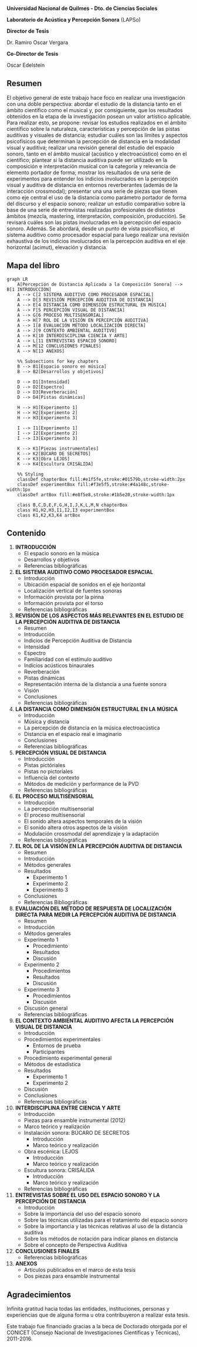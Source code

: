 # <br> {.unnumbered}


**Universidad Nacional de Quilmes - Dto. de Ciencias Sociales** 

**Laboratorio de Acústica y Percepción Sonora** (LAPSo) 

**Director de Tesis**

Dr. Ramiro Oscar Vergara

**Co-Director de Tesis**

Oscar Edelstein


## Resumen

El objetivo general de este trabajo hace foco en realizar una investigación con una doble perspectiva: abordar el estudio de la distancia tanto en el ámbito científico como el musical y, por consiguiente, que los resultados obtenidos en la etapa de la investigación posean un valor artístico aplicable. Para realizar esto, se propone: revisar los estudios realizados en el ámbito científico sobre la naturaleza, características y percepción de las pistas auditivas y visuales de distancia; estudiar cuáles son las límites y aspectos psicofísicos que determinan la percepción de distancia en la modalidad visual y auditiva; realizar una revisión general del estudio del espacio sonoro, tanto en el ámbito musical (acústico y electroacústico) como en el científico; plantear si la distancia auditiva puede ser utilizado en la composición e interpretación musical con la categoría y relevancia de elemento portador de forma; mostrar los resultados de una serie de experimentos para entender los indicios involucrados en la percepción visual y auditiva de distancia en entornos reverberantes (además de la interacción crossmodal); presentar una una serie de piezas que tienen como eje central el uso de la distancia como parámetro portador de forma del discurso y el espacio sonoro; realizar un estudio comparativo sobre la base de una serie de entrevistas realizadas profesionales de distintos ámbitos (mezcla, mastering, interpretación, composición, producción). Se revisará cuáles son las pistas involucradas en la percepción del espacio sonoro. Además. Se abordará, desde un punto de vista psicofísico, el sistema auditivo como procesador espacial para luego realizar una revisión exhaustiva de los indicios involucrados en la percepción auditiva en el eje horizontal (acimut), elevación y distancia.

## Mapa del libro
```mermaid
graph LR
    A[Percepción de Distancia Aplicada a la Composición Sonora] --> B[1 INTRODUCCIÓN]
    A --> C[2 SISTEMA AUDITIVO COMO PROCESADOR ESPACIAL]
    A --> D[3 REVISIÓN PERCEPCIÓN AUDITIVA DE DISTANCIA]
    A --> E[4 DISTANCIA COMO DIMENSIÓN ESTRUCTURAL EN MÚSICA]
    A --> F[5 PERCEPCIÓN VISUAL DE DISTANCIA]
    A --> G[6 PROCESO MULTISENSORIAL]
    A --> H[7 ROL DE LA VISIÓN EN PERCEPCIÓN AUDITIVA]
    A --> I[8 EVALUACIÓN MÉTODO LOCALIZACIÓN DIRECTA]
    A --> J[9 CONTEXTO AMBIENTAL AUDITIVO]
    A --> K[10 INTERDISCIPLINA CIENCIA Y ARTE]
    A --> L[11 ENTREVISTAS ESPACIO SONORO]
    A --> M[12 CONCLUSIONES FINALES]
    A --> N[13 ANEXOS]

    %% Subsections for key chapters
    B --> B1[Espacio sonoro en música]
    B --> B2[Desarrollos y objetivos]
    
    D --> D1[Intensidad]
    D --> D2[Espectro]
    D --> D3[Reverberación]
    D --> D4[Pistas dinámicas]
    
    H --> H1[Experimento 1]
    H --> H2[Experimento 2]
    H --> H3[Experimento 3]
    
    I --> I1[Experimento 1]
    I --> I2[Experimento 2]
    I --> I3[Experimento 3]
    
    K --> K1[Piezas instrumentales]
    K --> K2[BÚCARO DE SECRETOS]
    K --> K3[Obra LEJOS]
    K --> K4[Escultura CRISÁLIDA]

    %% Styling
    classDef chapterBox fill:#e1f5fe,stroke:#01579b,stroke-width:2px
    classDef experimentBox fill:#f3e5f5,stroke:#4a148c,stroke-width:1px
    classDef artBox fill:#e8f5e8,stroke:#1b5e20,stroke-width:1px
    
    class B,C,D,E,F,G,H,I,J,K,L,M,N chapterBox
    class H1,H2,H3,I1,I2,I3 experimentBox
    class K1,K2,K3,K4 artBox

```    

## Contenido

1. **INTRODUCCIÓN**
   - El espacio sonoro en la música
   - Desarrollos y objetivos
   - Referencias bibliográficas

2. **EL SISTEMA AUDITIVO COMO PROCESADOR ESPACIAL**
   - Introducción
   - Ubicación espacial de sonidos en el eje horizontal
   - Localización vertical de fuentes sonoras
   - Información provista por la pinna
   - Información provista por el torso
   - Referencias bibliográficas

3. **REVISIÓN DE LOS ASPECTOS MÁS RELEVANTES EN EL ESTUDIO DE LA PERCEPCIÓN AUDITIVA DE DISTANCIA**
   - Resumen
   - Introducción
   - Indicios de Percepción Auditiva de Distancia
   - Intensidad
   - Espectro
   - Familiaridad con el estímulo auditivo
   - Indicios acústicos binaurales
   - Reverberación
   - Pistas dinámicas
   - Representación interna de la distancia a una fuente sonora
   - Visión
   - Conclusiones
   - Referencias bibliográficas

4. **LA DISTANCIA COMO DIMENSIÓN ESTRUCTURAL EN LA MÚSICA**
   - Introducción
   - Música y distancia
   - La percepción de distancia en la música electroacústica
   - Distancia en el espacio real e imaginario
   - Conclusiones
   - Referencias bibliográficas

5. **PERCEPCIÓN VISUAL DE DISTANCIA**
   - Introducción
   - Pistas pictóriales
   - Pistas no pictoriales
   - Influencia del contexto
   - Métodos de medición y performance de la PVD
   - Referencias bibliográficas

6. **EL PROCESO MULTISENSORIAL**
   - Introducción
   - La percepción multisensorial
   - El proceso multisensorial
   - El sonido altera aspectos temporales de la visión
   - El sonido altera otros aspectos de la visión
   - Modulación crossmodal del aprendizaje y la adaptación
   - Referencias bibliográficas

7. **EL ROL DE LA VISIÓN EN LA PERCEPCIÓN AUDITIVA DE DISTANCIA**
   - Resumen
   - Introducción
   - Métodos generales
   - Resultados
     - Experimento 1
     - Experimento 2
     - Experimento 3
   - Conclusiones
   - Referencias Bibliográficas

8. **EVALUACIÓN DEL MÉTODO DE RESPUESTA DE LOCALIZACIÓN DIRECTA PARA MEDIR LA PERCEPCIÓN AUDITIVA DE DISTANCIA**
   - Resumen
   - Introducción
   - Métodos generales
   - Experimento 1
     - Procedimiento
     - Resultados
     - Discusión
   - Experimento 2
     - Procedimientos
     - Resultados
     - Discusión
   - Experimento 3
     - Procedimientos
     - Discusión
   - Discusión general
   - Referencias bibliográficas

9. **EL CONTEXTO AMBIENTAL AUDITIVO AFECTA LA PERCEPCIÓN VISUAL DE DISTANCIA**
   - Introducción
   - Procedimientos experimentales
     - Entornos de prueba
     - Participantes
   - Procedimiento experimental general
   - Métodos de estadística
   - Resultados
     - Experimento 1
     - Experimento 2
   - Discusión
   - Conclusiones
   - Referencias bibliográficas

10. **INTERDISCIPLINA ENTRE CIENCIA Y ARTE**
    - Introducción
    - Piezas para ensamble instrumental (2012)
    - Marco teórico y realización
    - Instalación sonora: BÚCARO DE SECRETOS
      - Introducción
      - Marco teórico y realización
    - Obra escénica: LEJOS
      - Introducción
      - Marco teórico y realización
    - Escultura sonora: CRISÁLIDA
      - Introducción
      - Marco teórico y realización
    - Referencias bibliográficas

11. **ENTREVISTAS SOBRE EL USO DEL ESPACIO SONORO Y LA PERCEPCIÓN DE DISTANCIA**
    - Introducción
    - Sobre la importancia del uso del espacio sonoro
    - Sobre las técnicas utilizadas para el tratamiento del espacio sonoro
    - Sobre la importancia y las técnicas relativas al uso de la distancia auditiva
    - Sobre los métodos de notación para indicar planos en distancia
    - Sobre el concepto de Perspectiva Auditiva

12. **CONCLUSIONES FINALES**
    - Referencias bibliográficas

13. **ANEXOS**
    - Artículos publicados en el marco de esta tesis
    - Dos piezas para ensamble instrumental

## Agradecimientos

Infinita gratitud hacia todas las entidades, instituciones, personas y experiencias que de alguna forma u otra contribuyeron a realizar esta tesis.

Este trabajo fue financiado gracias a la beca de Doctorado otorgada por el CONICET (Consejo Nacional de Investigaciones Científicas y Técnicas), 2011-2016.
